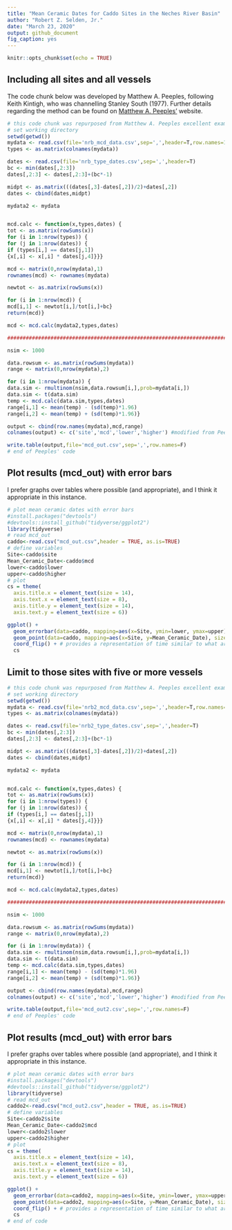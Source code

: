 ```yaml
---
title: "Mean Ceramic Dates for Caddo Sites in the Neches River Basin"
author: "Robert Z. Selden, Jr."
date: "March 23, 2020"
output: github_document
fig_caption: yes
---
```


```r
knitr::opts_chunk$set(echo = TRUE)
```

## Including all sites and all vessels

The code chunk below was developed by Matthew A. Peeples, following Keith Kintigh, who was channelling Stanley South (1977). Further details regarding the method can be found on [Matthew A. Peeples'](http://www.mattpeeples.net/mcd.html) website.

```r
# this code chunk was repurposed from Matthew A. Peeples excellent example (link above)
# set working directory
setwd(getwd())
mydata <- read.csv(file='nrb_mcd_data.csv',sep=',',header=T,row.names=1)
types <- as.matrix(colnames(mydata))

dates <- read.csv(file='nrb_type_dates.csv',sep=',',header=T)
bc <- min(dates[,2:3])
dates[,2:3] <- dates[,2:3]+(bc*-1)

midpt <- as.matrix(((dates[,3]-dates[,2])/2)+dates[,2])
dates <- cbind(dates,midpt)

mydata2 <- mydata


mcd.calc <- function(x,types,dates) {
tot <- as.matrix(rowSums(x))
for (i in 1:nrow(types)) {
for (j in 1:nrow(dates)) {
if (types[i,] == dates[j,1]) 
{x[,i] <- x[,i] * dates[j,4]}}}

mcd <- matrix(0,nrow(mydata),1)
rownames(mcd) <- rownames(mydata)

newtot <- as.matrix(rowSums(x))

for (i in 1:nrow(mcd)) {
mcd[i,1] <- newtot[i,]/tot[i,]+bc}
return(mcd)}

mcd <- mcd.calc(mydata2,types,dates)

###############################################################################

nsim <- 1000

data.rowsum <- as.matrix(rowSums(mydata))
range <- matrix(0,nrow(mydata),2)

for (i in 1:nrow(mydata)) {
data.sim <- rmultinom(nsim,data.rowsum[i,],prob=mydata[i,])
data.sim <- t(data.sim)
temp <- mcd.calc(data.sim,types,dates)
range[i,1] <- mean(temp) - (sd(temp)*1.96)
range[i,2] <- mean(temp) + (sd(temp)*1.96)}

output <- cbind(row.names(mydata),mcd,range)
colnames(output) <- c('site','mcd','lower','higher') #modified from Peeples' code

write.table(output,file='mcd_out.csv',sep=',',row.names=F)
# end of Peeples' code
```

## Plot results (mcd_out) with error bars

I prefer graphs over tables where possible (and appropriate), and I think it appropriate in this instance. 

```r
# plot mean ceramic dates with error bars
#install.packages("devtools")
#devtools::install_github("tidyverse/ggplot2")
library(tidyverse)
# read mcd_out
caddo<-read.csv("mcd_out.csv",header = TRUE, as.is=TRUE)
# define variables
Site<-caddo$site
Mean_Ceramic_Date<-caddo$mcd
lower<-caddo$lower
upper<-caddo$higher
# plot
cs = theme(
  axis.title.x = element_text(size = 14),
  axis.text.x = element_text(size = 8),
  axis.title.y = element_text(size = 14),
  axis.text.y = element_text(size = 6))

ggplot() +
  geom_errorbar(data=caddo, mapping=aes(x=Site, ymin=lower, ymax=upper), width=0.5, size=0.5) +
  geom_point(data=caddo, mapping=aes(x=Site, y=Mean_Ceramic_Date), size=2, shape=21, fill = "white") +
  coord_flip() + # provides a representation of time similar to what archaeologists are used to seeing
  cs
```

## Limit to those sites with five or more vessels

```r
# this code chunk was repurposed from Matthew A. Peeples excellent example (link above)
# set working directory
setwd(getwd())
mydata <- read.csv(file='nrb2_mcd_data.csv',sep=',',header=T,row.names=1)
types <- as.matrix(colnames(mydata))

dates <- read.csv(file='nrb2_type_dates.csv',sep=',',header=T)
bc <- min(dates[,2:3])
dates[,2:3] <- dates[,2:3]+(bc*-1)

midpt <- as.matrix(((dates[,3]-dates[,2])/2)+dates[,2])
dates <- cbind(dates,midpt)

mydata2 <- mydata


mcd.calc <- function(x,types,dates) {
tot <- as.matrix(rowSums(x))
for (i in 1:nrow(types)) {
for (j in 1:nrow(dates)) {
if (types[i,] == dates[j,1]) 
{x[,i] <- x[,i] * dates[j,4]}}}

mcd <- matrix(0,nrow(mydata),1)
rownames(mcd) <- rownames(mydata)

newtot <- as.matrix(rowSums(x))

for (i in 1:nrow(mcd)) {
mcd[i,1] <- newtot[i,]/tot[i,]+bc}
return(mcd)}

mcd <- mcd.calc(mydata2,types,dates)

###############################################################################

nsim <- 1000

data.rowsum <- as.matrix(rowSums(mydata))
range <- matrix(0,nrow(mydata),2)

for (i in 1:nrow(mydata)) {
data.sim <- rmultinom(nsim,data.rowsum[i,],prob=mydata[i,])
data.sim <- t(data.sim)
temp <- mcd.calc(data.sim,types,dates)
range[i,1] <- mean(temp) - (sd(temp)*1.96)
range[i,2] <- mean(temp) + (sd(temp)*1.96)}

output <- cbind(row.names(mydata),mcd,range)
colnames(output) <- c('site','mcd','lower','higher') #modified from Peeples' code

write.table(output,file='mcd_out2.csv',sep=',',row.names=F)
# end of Peeples' code
```

## Plot results (mcd_out) with error bars

I prefer graphs over tables where possible (and appropriate), and I think it appropriate in this instance. 

```r
# plot mean ceramic dates with error bars
#install.packages("devtools")
#devtools::install_github("tidyverse/ggplot2")
library(tidyverse)
# read mcd_out
caddo2<-read.csv("mcd_out2.csv",header = TRUE, as.is=TRUE)
# define variables
Site<-caddo2$site
Mean_Ceramic_Date<-caddo2$mcd
lower<-caddo2$lower
upper<-caddo2$higher
# plot
cs = theme(
  axis.title.x = element_text(size = 14),
  axis.text.x = element_text(size = 8),
  axis.title.y = element_text(size = 14),
  axis.text.y = element_text(size = 6))

ggplot() +
  geom_errorbar(data=caddo2, mapping=aes(x=Site, ymin=lower, ymax=upper), width=0.5, size=0.5) +
  geom_point(data=caddo2, mapping=aes(x=Site, y=Mean_Ceramic_Date), size=2, shape=21, fill = "white") +
  coord_flip() + # provides a representation of time similar to what archaeologists are used to seeing
  cs
# end of code
```

